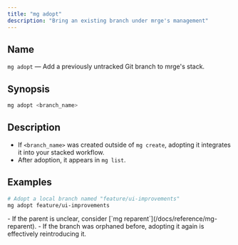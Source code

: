 ```yaml
---
title: "mg adopt"
description: "Bring an existing branch under mrge's management"
---
```


## Name

`mg adopt` — Add a previously untracked Git branch to mrge's stack.

## Synopsis

```bash
mg adopt <branch_name>
```

## Description

- If `<branch_name>` was created outside of `mg create`, adopting it integrates it into your stacked workflow.
- After adoption, it appears in `mg list`.

## Examples

```bash
# Adopt a local branch named "feature/ui-improvements"
mg adopt feature/ui-improvements
```

<Note>
  - If the parent is unclear, consider [`mg reparent`](/docs/reference/mg-reparent).
  - If the branch was orphaned before, adopting it again is effectively reintroducing it.
</Note>
